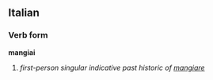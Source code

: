 ==Italian==
===Verb form===
'''mangiai'''

# ''first-person singular indicative past historic of [[mangiare]]''